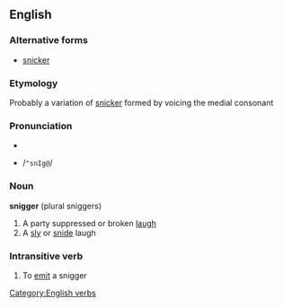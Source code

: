==English==
===Alternative forms===
* [[snicker]]

===Etymology===
Probably a variation of [[snicker]] formed by voicing the medial consonant

===Pronunciation===
*{{IPA|/ˈsnɪɡə/}}
*{{SAMPA}} /<tt>"snIg@</tt>/

===Noun===
'''snigger''' (plural sniggers)
# A party suppressed or broken [[laugh]]
# A [[sly]] or [[snide]] laugh

===Intransitive verb===
{{en-infl-reg-consonant|snigger||}}
# To [[emit]] a snigger

[[Category:English verbs]]